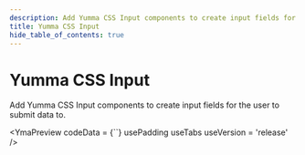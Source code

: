 ```yaml
---
description: Add Yumma CSS Input components to create input fields for the user to submit data to.
title: Yumma CSS Input
hide_table_of_contents: true
---
```



# Yumma CSS Input

Add Yumma CSS Input components to create input fields for the user to submit data to.

<YmaPreview
  codeData = {``}
  usePadding
  useTabs
  useVersion = 'release'
/>
